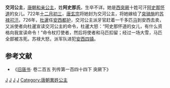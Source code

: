 {{東亞女性歷史人物
| 名稱=交河公主
| 身份=[[唐朝|唐朝]]公主
| 畫像=
| 說明=
| 姓=阿史那
| 名=
| 封爵=[[公主|公主]]
| 位號=
| 封號=交河公主
| 出生年=
| 逝世年=
| 諡號=
| 墳墓=
| 父親=[[阿史那怀道|阿史那怀道]]
| 同胞兄弟=
| 母親=
|}}
'''交河公主'''，[[唐朝|唐朝]][[和亲|和亲]][[公主|公主]]，姓'''阿史那氏'''，生卒不详。她是[[西突厥|西突厥]]十姓可汗[[阿史那怀道|阿史那怀道]]的女儿。722年[[十二月初三|十二月初三]]，[[唐玄宗|唐玄宗]]将她封为交河公主，将她嫁给了[[突骑施|突骑施]]的[[苏禄可汗|苏禄可汗]]。726年，[[杜暹|杜暹]]任[[安西都护|安西都护]]，交河公主派牙官赶着一千多匹[[马|马]]到安西去卖，又派使者向杜暹宣读交河公主的命令，杜暹大怒：“阿史那怀道的女儿，有什么资格向我宣读命令！”命令杖打使者，然后将使者和马匹扣留；经过一场大雪，马匹全部被冻死。苏禄大怒，派军队进犯[[安西四镇|安西四镇]]。

==参考文献==
*《[[旧唐书|旧唐书]]· 卷二百五 列传第一百四十四下 突厥下》

[[Category:唐朝和親公主|J]]
[[Category:突厥君主女儿|J]]
[[Category:唐朝突厥人|J]]
[[Category:阿史那氏|J]]
[[Category:唐朝異姓公主|Category:唐朝異姓公主]]